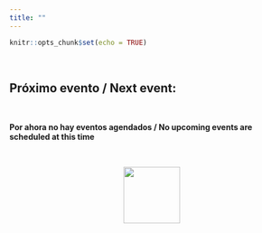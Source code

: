 ```yaml
---
title: ""
---
```


```r
knitr::opts_chunk$set(echo = TRUE)
```

<br>

## **Próximo evento / Next event:**

\

**Por ahora no hay eventos agendados / No upcoming events are scheduled at this time**

\

<center>![](images/logo_final.png){width="100"}</center>
